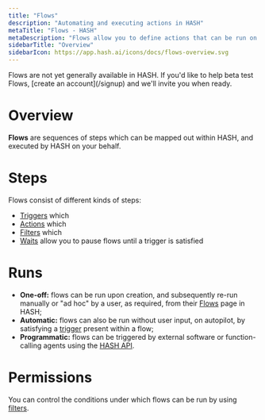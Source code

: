 ```yaml
---
title: "Flows"
description: "Automating and executing actions in HASH"
metaTitle: "Flows - HASH"
metaDescription: "Flows allow you to define actions that can be run on a schedule, in response to a trigger, or manually"
sidebarTitle: "Overview"
sidebarIcon: https://app.hash.ai/icons/docs/flows-overview.svg
---
```


<Callout style="information" type="coming-soon">
  Flows are not yet generally available in HASH. If you'd like to help beta test
  Flows, [create an account](/signup) and we'll invite you when ready.
</Callout>

# Overview

**Flows** are sequences of steps which can be mapped out within HASH, and executed by HASH on your behalf.

# Steps

Flows consist of different kinds of steps:

- [Triggers](/guide/flows/triggers) which
- [Actions](/guide/flows/actions) which
- [Filters](/guide/flows/filters) which
- [Waits](/guide/flows/waits) allow you to pause flows until a trigger is satisfied

# Runs

- **One-off:** flows can be run upon creation, and subsequently re-run manually or "ad hoc" by a user, as required, from their [Flows](https://app.hash.ai/flows) page in HASH;
- **Automatic:** flows can also be run without user input, on autopilot, by satisfying a [trigger](/guide/flows/triggers) present within a flow;
- **Programmatic:** flows can be triggered by external software or function-calling agents using the [HASH API](https://hash.dev/docs/flows/api).

# Permissions

You can control the conditions under which flows can be run by using [filters](/guide/flows/filters).
